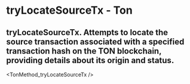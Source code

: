# tryLocateSourceTx - Ton

## tryLocateSourceTx. Attempts to locate the source transaction associated with a specified transaction hash on the TON blockchain, providing details about its origin and status.


<TonMethod_tryLocateSourceTx />
